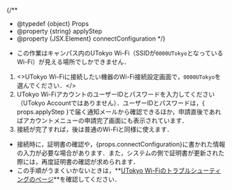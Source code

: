 
{/**
  * @typedef {object} Props
  * @property {string} applyStep
  * @property {JSX.Element} connectConfiguration
  */}

- この作業はキャンパス内のUTokyo Wi-Fi（SSIDが`0000UTokyo`となっているWi-Fi）が見える場所でしかできません．

1. <>UTokyo Wi-Fiに接続したい機器のWi-Fi接続設定画面で，`0000UTokyo`を選んでください．</>
1. UTokyo Wi-FiアカウントのユーザーIDとパスワードを入力してください（UTokyo Accountではありません）．ユーザーIDとパスワードは，{ props.applyStep }で届く通知メールから確認できるほか，申請直後であればアカウントメニューの申請完了画面にも表示されています．
1. 接続が完了すれば，後は普通のWi-Fiと同様に使えます．

- 接続時に，証明書の確認や，{props.connectConfiguration}に書かれた情報の入力が必要な場合があります．また，システムの側で証明書が更新された際には，再度証明書の確認が求められます．
- この手順がうまくいかないときは，**[UTokyo Wi-Fiのトラブルシューティングのページ](/utokyo_wifi/trouble_shooting)**を確認してください．
